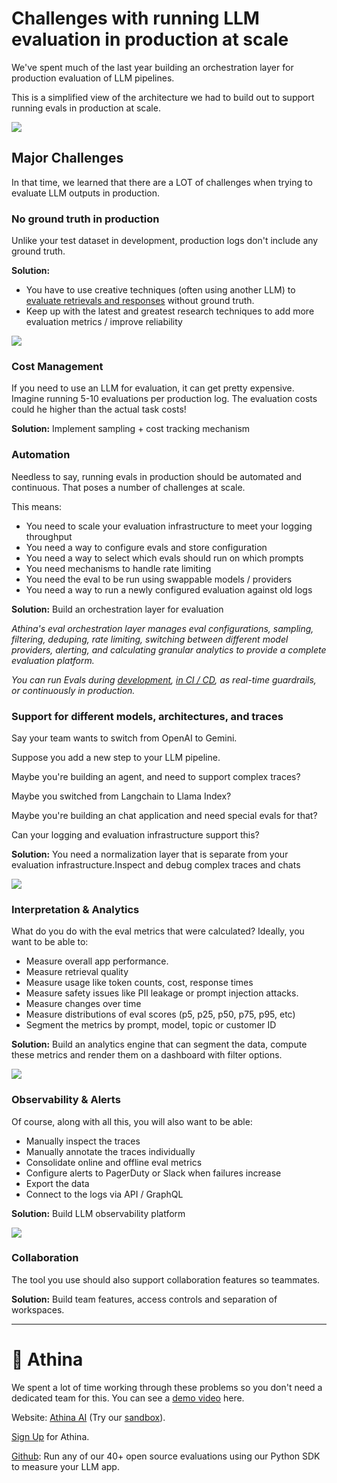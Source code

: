 # Challenges with running LLM evaluation in production at scale

We've spent much of the last year building an orchestration layer for production evaluation of LLM pipelines.

This is a simplified view of the architecture we had to build out to support running evals in production at scale.

<img src="/athina-architecture.png" />

## Major Challenges

In that time, we learned that there are a LOT of challenges when trying to evaluate LLM outputs in production.

### No ground truth in production

Unlike your test dataset in development, production logs don't include any ground truth.

**Solution:**

- You have to use creative techniques (often using another LLM) to [evaluate retrievals and responses](/guides/rag_evals) without ground truth.
- Keep up with the latest and greatest research techniques to add more evaluation metrics / improve reliability

<img src="/rag-eval-suite.png" />

### Cost Management

If you need to use an LLM for evaluation, it can get pretty expensive. Imagine running 5-10 evaluations per production log. The evaluation costs could he higher than the actual task costs!

**Solution:** Implement sampling + cost tracking mechanism

### Automation

Needless to say, running evals in production should be automated and continuous. That poses a number of challenges at scale.

This means:

- You need to scale your evaluation infrastructure to meet your logging throughput
- You need a way to configure evals and store configuration
- You need a way to select which evals should run on which prompts
- You need mechanisms to handle rate limiting
- You need the eval to be run using swappable models / providers
- You need a way to run a newly configured evaluation against old logs

**Solution:** Build an orchestration layer for evaluation

_Athina's eval orchestration layer manages eval configurations, sampling, filtering, deduping, rate limiting, switching between different model providers, alerting, and calculating granular analytics to provide a complete evaluation platform._

_You can run Evals during [development](/evals/running_evals), [in CI / CD](/evals/ci_cd_pipeline), as real-time guardrails, or continuously in production._

### Support for different models, architectures, and traces

Say your team wants to switch from OpenAI to Gemini.

Suppose you add a new step to your LLM pipeline.

Maybe you're building an agent, and need to support complex traces?

Maybe you switched from Langchain to Llama Index?

Maybe you're building an chat application and need special evals for that?

Can your logging and evaluation infrastructure support this?

**Solution:** You need a normalization layer that is separate from your evaluation infrastructure.Inspect and debug complex traces and chats

<img src="/complex-traces.png" />

### Interpretation & Analytics

What do you do with the eval metrics that were calculated? Ideally, you want to be able to:

- Measure overall app performance.
- Measure retrieval quality
- Measure usage like token counts, cost, response times
- Measure safety issues like PII leakage or prompt injection attacks.
- Measure changes over time
- Measure distributions of eval scores (p5, p25, p50, p75, p95, etc)
- Segment the metrics by prompt, model, topic or customer ID

**Solution:** Build an analytics engine that can segment the data, compute these metrics and render them on a dashboard with filter options.

<img src="/analytics-dashboard.png" />

### Observability & Alerts

Of course, along with all this, you will also want to be able:

- Manually inspect the traces
- Manually annotate the traces individually
- Consolidate online and offline eval metrics
- Configure alerts to PagerDuty or Slack when failures increase
- Export the data
- Connect to the logs via API / GraphQL

**Solution:** Build LLM observability platform

<img src="/athina-dashboard-3.png" />

### Collaboration

The tool you use should also support collaboration features so teammates.

**Solution:** Build team features, access controls and separation of workspaces.

---

# 👋 Athina

We spent a lot of time working through these problems so you don't need a dedicated team for this. You can see a [demo video](https://bit.ly/athina-demo-feb-2024) here.

Website: [Athina AI](https://athina.ai) (Try our [sandbox](https://bit.ly/athina-sandbox)).

[Sign Up](https://app.athina.ai) for Athina.

[Github](https://github.com/athina-ai/athina-evals): Run any of our 40+ open source evaluations using our Python SDK to measure your LLM app.
